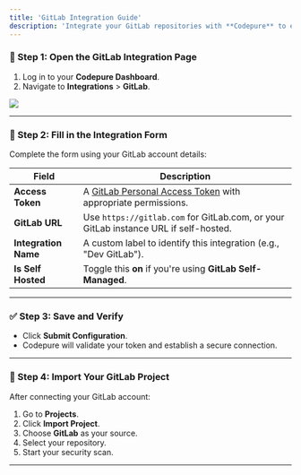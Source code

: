 ```yaml
---
title: 'GitLab Integration Guide'
description: 'Integrate your GitLab repositories with **Codepure** to enable secure code scanning and project management.'
---
```


### 📍 Step 1: Open the GitLab Integration Page

1. Log in to your **Codepure Dashboard**.
2. Navigate to **Integrations** > **GitLab**.

<Frame>
  <img src="/assets/gitlab_config.PNG" style={{ borderRadius: '0.5rem' }} />
</Frame>

---

### 📝 Step 2: Fill in the Integration Form

Complete the form using your GitLab account details:

| Field                | Description                                                                                                         |
| -------------------- | ------------------------------------------------------------------------------------------------------------------- |
| **Access Token**     | A [GitLab Personal Access Token](https://gitlab.com/-/profile/personal_access_tokens) with appropriate permissions. |
| **GitLab URL**       | Use `https://gitlab.com` for GitLab.com, or your GitLab instance URL if self-hosted.                                |
| **Integration Name** | A custom label to identify this integration (e.g., "Dev GitLab").                                                   |
| **Is Self Hosted**   | Toggle this **on** if you're using **GitLab Self-Managed**.                                                         |

---

### ✅ Step 3: Save and Verify

* Click **Submit Configuration**.
* Codepure will validate your token and establish a secure connection.

---

### 🚀 Step 4: Import Your GitLab Project

After connecting your GitLab account:

1. Go to **Projects**.
2. Click **Import Project**.
3. Choose **GitLab** as your source.
4. Select your repository.
5. Start your security scan.

---

